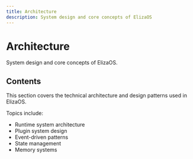 ```yaml
---
title: Architecture
description: System design and core concepts of ElizaOS
---
```


# Architecture

System design and core concepts of ElizaOS.

## Contents

This section covers the technical architecture and design patterns used in ElizaOS.

Topics include:

- Runtime system architecture
- Plugin system design
- Event-driven patterns
- State management
- Memory systems

